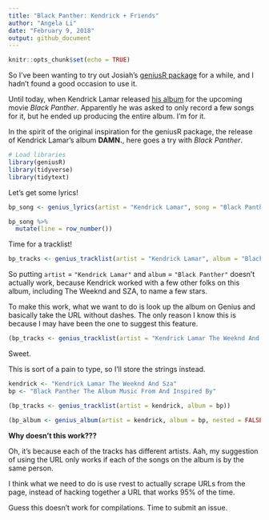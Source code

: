 ```yaml
---
title: "Black Panther: Kendrick + Friends"
author: "Angela Li"
date: "February 9, 2018"
output: github_document
---
```


```r
knitr::opts_chunk$set(echo = TRUE)
```

So I've been wanting to try out Josiah's [geniusR package](https://github.com/JosiahParry/geniusR) for a while, and I hadn't found a good occasion to use it.

Until today, when Kendrick Lamar released [his album](https://open.spotify.com/album/5sOSzueqgCiVpXNcpd6QpL) for the upcoming movie *Black Panther*. Apparently he was asked to only record a few songs for it, but he ended up producing the entire album. I'm for it.

In the spirit of the original inspiration for the geniusR package, the release of Kendrick Lamar's album **DAMN.**, here goes a try with *Black Panther*. 

```r
# Load libraries
library(geniusR)
library(tidyverse)
library(tidytext)
```

Let's get some lyrics!

```r
bp_song <- genius_lyrics(artist = "Kendrick Lamar", song = "Black Panther")

bp_song %>% 
  mutate(line = row_number())
```

Time for a tracklist!

```r
bp_tracks <- genius_tracklist(artist = "Kendrick Lamar", album = "Black Panther")
```

So putting `artist` = `"Kendrick Lamar"` and `album` = `"Black Panther"` doesn't actually work, because Kendrick worked with a few other folks on this album, including The Weeknd and SZA, to name a few stars.

To make this work, what we want to do is look up the album on Genius and basically take the URL without dashes. The only reason I know this is because I may have been the one to suggest this feature.

```r
(bp_tracks <- genius_tracklist(artist = "Kendrick Lamar The Weeknd And Sza", album = "Black Panther The Album Music From And Inspired By"))
```
Sweet.

This is sort of a pain to type, so I'll store the strings instead.

```r
kendrick <- "Kendrick Lamar The Weeknd And Sza"
bp <- "Black Panther The Album Music From And Inspired By"

(bp_tracks <- genius_tracklist(artist = kendrick, album = bp))
```


```r
(bp_album <- genius_album(artist = kendrick, album = bp, nested = FALSE))
```

**Why doesn't this work???**

Oh, it's because each of the tracks has different artists. Aah, my suggestion of using the URL only works if each of the songs on the album is by the same person.

I think what we need to do is use rvest to actually scrape URLs from the page, instead of hacking together a URL that works 95% of the time. 

Guess this doesn't work for compilations. Time to submit an issue.
